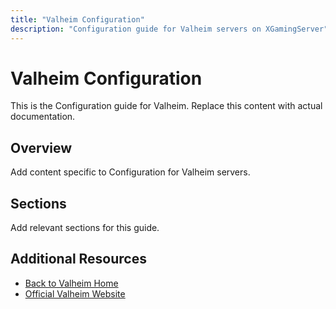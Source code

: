 ```yaml
---
title: "Valheim Configuration"
description: "Configuration guide for Valheim servers on XGamingServer"
---
```


# Valheim Configuration

This is the Configuration guide for Valheim. Replace this content with actual documentation.

## Overview

Add content specific to Configuration for Valheim servers.

## Sections

Add relevant sections for this guide.

## Additional Resources

- [Back to Valheim Home](./index)
- [Official Valheim Website](https://example.com)
